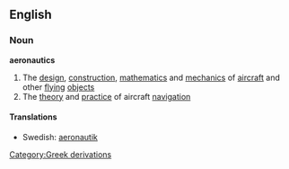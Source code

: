 ==English==
===Noun===
{{wikipedia}}
'''aeronautics'''
#The [[design]], [[construction]], [[mathematics]] and [[mechanics]] of [[aircraft]] and other [[flying]] [[object]]s
#The [[theory]] and [[practice]] of aircraft [[navigation]]
====Translations====
*Swedish: [[aeronautik]]
[[Category:Greek derivations]]